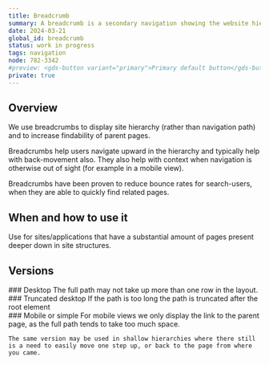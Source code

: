 ```yaml
---
title: Breadcrumb
summary: A breadcrumb is a secondary navigation showing the website hierarchy.
date: 2024-03-21
global_id: breadcrumb
status: work in progress
tags: navigation
node: 782-3342
#preview: <gds-button variant="primary">Primary default button</gds-button>
private: true
---
```


## Overview
We use breadcrumbs to display site hierarchy (rather than navigation path) and to increase findability of parent pages.

Breadcrumbs help users navigate upward in the hierarchy and typically help with back-movement also. They also help with context when navigation is otherwise out of sight (for example in a mobile view).

Breadcrumbs have been proven to reduce bounce rates for search-users, when they are able to quickly find related pages.

## When and how to use it
Use for sites/applications that have a substantial amount of pages present deeper down in site structures.

## Versions
<Grid columns={2} gapInline="small">
  <div>
    ### Desktop
    The full path may not take up more than one row in the layout.
  </div>
  <Figma node="1140-242" caption="Breadcrumb in desktop" />
</Grid>
<Grid columns={2} gapInline="small">
  <div>
    ### Truncated desktop
    If the path is too long the path is truncated after the root element
  </div>
  <Figma node="1147-17379" caption="Truncated breadcrumbs" />
</Grid>
<Grid columns={2} gapInline="small">
  <div>
    ### Mobile or simple
    For mobile views we only display the link to the parent page, as the full path tends to take too much space.

    The same version may be used in shallow hierarchies where there still is a need to easily move one step up, or back to the page from where you came.

  </div>
  <Figma node="1140-274" caption="Simplified breadcrumbs" />
</Grid>


